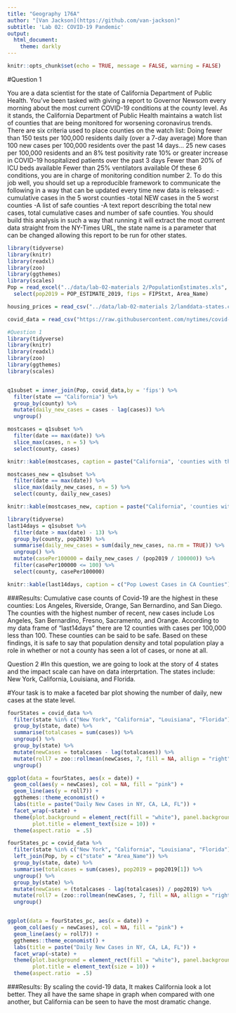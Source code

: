 ```yaml
---
title: "Geography 176A"
author: "[Van Jackson](https://github.com/van-jackson)"
subtitle: 'Lab 02: COVID-19 Pandemic'
output:
  html_document:
    theme: darkly
---
```


```r
knitr::opts_chunk$set(echo = TRUE, message = FALSE, warning = FALSE)
```

#Question 1

You are a data scientist for the state of California Department of Public Health.
You’ve been tasked with giving a report to Governor Newsom every morning about the most current COVID-19 conditions at the county level.
As it stands, the California Department of Public Health maintains a watch list of counties that are being monitored for worsening coronavirus trends. There are six criteria used to place counties on the watch list:
Doing fewer than 150 tests per 100,000 residents daily (over a 7-day average)
More than 100 new cases per 100,000 residents over the past 14 days…
25 new cases per 100,000 residents and an 8% test positivity rate
10% or greater increase in COVID-19 hospitalized patients over the past 3 days
Fewer than 20% of ICU beds available
Fewer than 25% ventilators available
Of these 6 conditions, you are in charge of monitoring condition number 2.
To do this job well, you should set up a reproducible framework to communicate the following in a way that can be updated every time new data is released:
-cumulative cases in the 5 worst counties
-total NEW cases in the 5 worst counties
-A list of safe counties
-A text report describing the total new cases, total cumulative cases and number of safe counties.
You should build this analysis in such a way that running it will extract the most current data straight from the NY-Times URL, the state name is a parameter that can be changed allowing this report to be run for other states.

```r
library(tidyverse)
library(knitr)
library(readxl)
library(zoo)
library(ggthemes)
library(scales)
Pop = read_excel("../data/lab-02-materials 2/PopulationEstimates.xls", skip = 2) %>% 
  select(pop2019 = POP_ESTIMATE_2019, fips = FIPStxt, Area_Name)

housing_prices = read_csv("../data/lab-02-materials 2/landdata-states.csv")

covid_data = read_csv("https://raw.githubusercontent.com/nytimes/covid-19-data/master/us-counties.csv")
```

```r
#Question 1
library(tidyverse)
library(knitr)
library(readxl)
library(zoo)
library(ggthemes)
library(scales)


q1subset = inner_join(Pop, covid_data,by = 'fips') %>%
  filter(state == "California") %>%
  group_by(county) %>%
  mutate(daily_new_cases = cases - lag(cases)) %>%
  ungroup()
```


```r
mostcases = q1subset %>%
  filter(date == max(date)) %>%
  slice_max(cases, n = 5) %>% 
  select(county, cases)

knitr::kable(mostcases, caption = paste("California", 'counties with the most cumulative cases'), col.names = c('County', 'Cases'))
```



```r
mostcases_new = q1subset %>%
  filter(date == max(date)) %>%
  slice_max(daily_new_cases, n = 5) %>% 
  select(county, daily_new_cases)

knitr::kable(mostcases_new, caption = paste("California", 'counties with the most new cases'), col.names = c('County', 'New Cases'))
```

```r
library(tidyverse)
last14days = q1subset %>% 
  filter(date > max(date) - 13) %>% 
  group_by(county, pop2019) %>% 
  summarise(daily_new_cases = sum(daily_new_cases, na.rm = TRUE)) %>% 
  ungroup() %>% 
  mutate(casePer100000 = daily_new_cases / (pop2019 / 100000)) %>% 
  filter(casePer100000 <= 100) %>% 
  select(county, casePer100000)

knitr::kable(last14days, caption = c("Pop Lowest Cases in CA Counties"), col.names = c('County', 'Lowest New Cases per 100000'))
```

###Results:
Cumulative case counts of Covid-19  are the highest in these counties: Los Angeles, Riverside, Orange, San Bernardino, and San Diego. The counties with the highest number of recent, new cases include Los Angeles, San Bernardino, Fresno, Sacramento, and Orange. According to my data frame of "last14days" there are 12 counties with cases per 100,000 less than 100. These counties can be said to be safe. Based on these findings, it is safe to say that population density and total population play a role in whether or not a county has seen a lot of cases, or none at all.






Question 2
#In this question, we are going to look at the story of 4 states and the impact scale can have on data interprtation. The states include: New York, California, Louisiana, and Florida.

#Your task is to make a faceted bar plot showing the number of daily, new cases at the state level.

```r
fourStates = covid_data %>%
  filter(state %in% c("New York", "California", "Louisiana", "Florida")) %>%
  group_by(state, date) %>%
  summarise(totalcases = sum(cases)) %>%
  ungroup() %>%
  group_by(state) %>%
  mutate(newCases = totalcases - lag(totalcases)) %>%
  mutate(roll7 = zoo::rollmean(newCases, 7, fill = NA, allign = "right")) %>% 
  ungroup()

ggplot(data = fourStates, aes(x = date)) + 
  geom_col(aes(y = newCases), col = NA, fill = "pink") +
  geom_line(aes(y = roll7)) +
  ggthemes::theme_economist() +
  labs(title = paste("Daily New Cases in NY, CA, LA, FL")) +
  facet_wrap(~state) +
  theme(plot.background = element_rect(fill = "white"), panel.background = element_rect(fill = "white"), 
        plot.title = element_text(size = 10)) +
  theme(aspect.ratio  = .5)
```


```r
fourStates_pc = covid_data %>%
  filter(state %in% c("New York", "California", "Louisiana", "Florida")) %>%
  left_join(Pop, by = c("state" = "Area_Name")) %>% 
  group_by(state, date) %>%
  summarise(totalcases = sum(cases), pop2019 = pop2019[1]) %>%
  ungroup() %>%
  group_by(state) %>%
  mutate(newCases = (totalcases - lag(totalcases)) / pop2019) %>%
  mutate(roll7 = (zoo::rollmean(newCases, 7, fill = NA, allign = "right"))) %>% 
  ungroup()


ggplot(data = fourStates_pc, aes(x = date)) + 
  geom_col(aes(y = newCases), col = NA, fill = "pink") +
  geom_line(aes(y = roll7)) +
  ggthemes::theme_economist() +
  labs(title = paste("Daily New Cases in NY, CA, LA, FL")) +
  facet_wrap(~state) +
  theme(plot.background = element_rect(fill = "white"), panel.background = element_rect(fill = "white"), 
        plot.title = element_text(size = 10)) +
  theme(aspect.ratio  = .5)
```


###Results:
By scaling the covid-19 data, It makes California look a lot better. They all have the same shape in graph when compared with one another, but California can be seen to have the most dramatic change.
